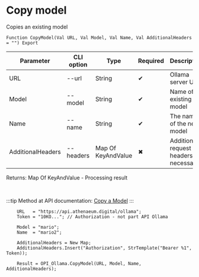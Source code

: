 ﻿---
sidebar_position: 4
---


# Copy model
 Copies an existing model



`Function CopyModel(Val URL, Val Model, Val Name, Val AdditionalHeaders = "") Export`

  | Parameter | CLI option | Type | Required | Description |
  |-|-|-|-|-|
  | URL | --url | String | &#x2714; | Ollama server URL |
  | Model | --model | String | &#x2714; | Name of existing model |
  | Name | --name | String | &#x2714; | The name of the new model |
  | AdditionalHeaders | --headers | Map Of KeyAndValue | &#x2716; | Additional request headers, if necessary |

  
  Returns:  Map Of KeyAndValue - Processing result

<br/>

:::tip
Method at API documentation: [Copy a Model](https://github.com/ollama/ollama/blob/main/docs/api.md#copy-a-model)
:::
<br/>



```bsl title="1C:Enterprise/OneScript code example"
    URL   = "https://api.athenaeum.digital/ollama";
    Token = "10KO..."; // Authorization - not part API Ollama

    Model = "mario";
    Name  = "mario2";

    AdditionalHeaders = New Map;
    AdditionalHeaders.Insert("Authorization", StrTemplate("Bearer %1", Token));

    Result = OPI_Ollama.CopyModel(URL, Model, Name, AdditionalHeaders);
```
 




